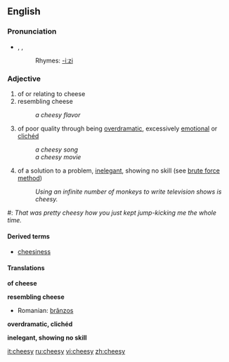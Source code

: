==English==
===Pronunciation===
*{{AHD|chēʹzē}}, {{IPA|/ˈtʃiːzi/}}, {{SAMPA|/"tSi:zi/}}
*:Rhymes: [[Rhymes:English:-iːzi|-iːzi]]

=== Adjective ===
{{en-adj-er-y|chees|y}}

# of or relating to cheese
# resembling cheese
#: ''a cheesy flavor''
#{{informal}} of poor quality through being [[overdramatic]], excessively [[emotional]] or [[clichéd]]
#:''a cheesy song''
#:''a cheesy movie''
#{{informal}} of a solution to a problem, [[inelegant]], showing no skill (see [[wikipedia:brute force method|brute force method]])
#: ''Using an infinite number of monkeys to write television shows is cheesy.''
<!-- same as third def above
# a cheap way to defeat someone in a video game-->
#: ''That was pretty cheesy how you just kept jump-kicking me the whole time.''

====Derived terms====
*[[cheesiness]]

==== Translations ====
'''of cheese'''
{{top}}
{{mid}}
{{bottom}}

'''resembling cheese'''
{{top}}
{{mid}}
*Romanian: [[brânzos]]
{{bottom}}

'''overdramatic, clichéd'''
{{top}}
{{mid}}
{{bottom}}

'''inelegant, showing no skill'''
{{top}}
{{mid}}
{{bottom}}

[[it:cheesy]]
[[ru:cheesy]]
[[vi:cheesy]]
[[zh:cheesy]]